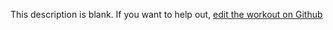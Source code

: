 
  This description is blank. If you want to help out, [edit the workout on Github](https://www.github.com/LiftArcade/exercises/blob/main/exercises/barbell-lying-close-grip-triceps-press-to-chin-description.mdx)